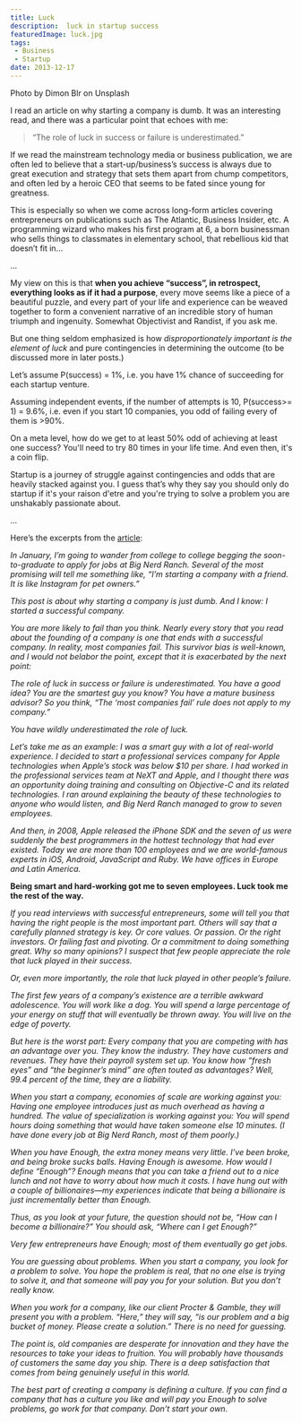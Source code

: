 ```yaml
---
title: Luck
description:  luck in startup success
featuredImage: luck.jpg
tags:
 - Business
 - Startup
date: 2013-12-17
---
```

<p style={{fontSize: "0.7em", fontStyle: "italic"}}>Photo by Dimon Blr on Unsplash</p>

I read an article on why starting a company is dumb. It was an interesting read, and there was a particular point that echoes with me:

>“The role of luck in success or failure is underestimated.” 

If we read the mainstream technology media or business publication, we are often led to believe that a start-up/business’s success is always due to great execution and strategy that sets them apart from chump competitors, and often led by a heroic CEO that seems to be fated since young for greatness. 

This is especially so when we come across long-form articles covering entrepreneurs on publications such as The Atlantic, Business Insider, etc.  A programming wizard who makes his first program at 6, a born businessman who sells things to classmates in elementary school, that rebellious kid that doesn’t fit in…

...

My view on this is that **when you achieve “success”, in retrospect, everything looks as if it had a purpose**, every move seems like a piece of a beautiful puzzle, and every part of your life and experience can be weaved together to form a convenient narrative of an incredible story of human triumph and ingenuity. Somewhat Objectivist and Randist, if you ask me.

But one thing seldom emphasized is how *disproportionately important is the element of luck* and pure contingencies in determining the outcome (to be discussed more in later posts.)

Let’s assume P(success) = 1%, i.e. you have 1% chance of succeeding for each startup venture.

Assuming independent events, if the number of attempts is 10, P(success>= 1) = 9.6%, i.e. even if you start 10 companies, you odd of failing every of them is >90%.

On a meta level, how do we get to at least 50% odd of achieving at least one success?
You'll need to try 80 times in your life time. And even then, it's a coin flip.

Startup is a journey of struggle against contingencies and odds that are heavily stacked against you. I guess that’s why they say you should only do startup if it's your raison d'etre and you're trying to solve a problem you are unshakably passionate about.

...

Here’s the excerpts from the [article](https://www.bignerdranch.com/blog/dont-start-a-company-kid/):

*In January, I’m going to wander from college to college begging the soon-to-graduate to apply for jobs at Big Nerd Ranch. Several of the most promising will tell me something like, “I’m starting a company with a friend. It is like Instagram for pet owners.”*

*This post is about why starting a company is just dumb. And I know: I started a successful company.*

*You are more likely to fail than you think. Nearly every story that you read about the founding of a company is one that ends with a successful company. In reality, most companies fail. This survivor bias is well-known, and I would not belabor the point, except that it is exacerbated by the next point:*

*The role of luck in success or failure is underestimated. You have a good idea? You are the smartest guy you know? You have a mature business advisor? So you think, “The ‘most companies fail’ rule does not apply to my company.”*

*You have wildly underestimated the role of luck.*

*Let’s take me as an example: I was a smart guy with a lot of real-world experience. I decided to start a professional services company for Apple technologies when Apple’s stock was below $10 per share. I had worked in the professional services team at NeXT and Apple, and I thought there was an opportunity doing training and consulting on Objective-C and its related technologies. I ran around explaining the beauty of these technologies to anyone who would listen, and Big Nerd Ranch managed to grow to seven employees.*

*And then, in 2008, Apple released the iPhone SDK and the seven of us were suddenly the best programmers in the hottest technology that had ever existed. Today we are more than 100 employees and we are world-famous experts in iOS, Android, JavaScript and Ruby. We have offices in Europe and Latin America.*

**Being smart and hard-working got me to seven employees. Luck took me the rest of the way.**

*If you read interviews with successful entrepreneurs, some will tell you that having the right people is the most important part. Others will say that a carefully planned strategy is key. Or core values. Or passion. Or the right investors. Or failing fast and pivoting. Or a commitment to doing something great. Why so many opinions? I suspect that few people appreciate the role that luck played in their success.*

*Or, even more importantly, the role that luck played in other people’s failure.*

*The first few years of a company’s existence are a terrible awkward adolescence. You will work like a dog. You will spend a large percentage of your energy on stuff that will eventually be thrown away. You will live on the edge of poverty.*

*But here is the worst part: Every company that you are competing with has an advantage over you. They know the industry. They have customers and revenues. They have their payroll system set up. You know how “fresh eyes” and “the beginner’s mind” are often touted as advantages? Well, 99.4 percent of the time, they are a liability.*

*When you start a company, economies of scale are working against you: Having one employee introduces just as much overhead as having a hundred. The value of specialization is working against you: You will spend hours doing something that would have taken someone else 10 minutes. (I have done every job at Big Nerd Ranch, most of them poorly.)*

*When you have Enough, the extra money means very little. I’ve been broke, and being broke sucks balls. Having Enough is awesome. How would I define “Enough”? Enough means that you can take a friend out to a nice lunch and not have to worry about how much it costs. I have hung out with a couple of billionaires—my experiences indicate that being a billionaire is just incrementally better than Enough.*

*Thus, as you look at your future, the question should not be, “How can I become a billionaire?” You should ask, “Where can I get Enough?”*

*Very few entrepreneurs have Enough; most of them eventually go get jobs.*

*You are guessing about problems. When you start a company, you look for a problem to solve. You hope the problem is real, that no one else is trying to solve it, and that someone will pay you for your solution. But you don’t really know.*

*When you work for a company, like our client Procter & Gamble, they will present you with a problem. “Here,” they will say, “is our problem and a big bucket of money. Please create a solution.” There is no need for guessing.*

*The point is, old companies are desperate for innovation and they have the resources to take your ideas to fruition. You will probably have thousands of customers the same day you ship. There is a deep satisfaction that comes from being genuinely useful in this world.*

*The best part of creating a company is defining a culture. If you can find a company that has a culture you like and will pay you Enough to solve problems, go work for that company. Don’t start your own.*
